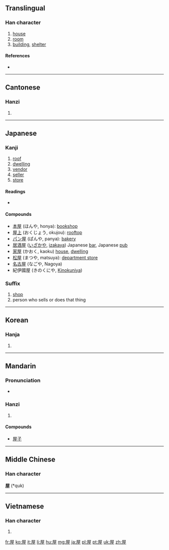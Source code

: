 ==Translingual==

===Han character===
{{Han char|rn=44|rad=尸|as=06|sn=9|four=7721<sub>4</sub>|canj=尸一戈土 (SMIG)|ids=⿸[[尸]][[至]]}}

# [[house]]
# [[room]]
# [[building]], [[shelter]]

====References====
* {{Han ref|kx=0301.190|dkj=07684|dj=0598.110|hdz=20972.010|uh=5C4B|ud=23627|bh=ABCE|bd=43982}}

----

==Cantonese==

===Hanzi===
{{yue-hanzi|jyut=[[nguk1]], [[uk1]]|y=nguk1, uk1}}

# {{defn|lang=yue|sort=尸06}}

----

==Japanese==

===Kanji===
{{ja-kanji|grade=3|rs=尸06}}

# [[roof]]
# [[dwelling]]
# [[vendor]]
# [[seller]]
# [[store]]

====Readings====
* {{ja-readings|on=[[おく]] (oku) , from  [[をく]] (woku)|kun=[[や]] (ya), [[やね]] (yane)}}

====Compounds====
* [[本屋]] (ほんや, honya): [[bookshop]]
* [[屋上]] (おくじょう, okujou): [[rooftop]]
* [[パン屋]] (ぱんや, panya): [[bakery]]
* [[居酒屋]] ([[いざかや]], [[izakaya]]) Japanese [[bar]], Japanese [[pub]]
* [[家屋]] (かおく, kaoku) [[house]], [[dwelling]]
* [[松屋]] (まつや, matsuya): [[department store]]
* [[名古屋]] (なごや, Nagoya)
* 紀伊國屋 (きのくにや, [[w:Books_Kinokuniya|Kinokuniya]])

===Suffix===
{{ja-pos|k|suffix|hira=や|rom=ya}} 

# [[shop]]
# person who sells or does that thing

----

==Korean==

===Hanja===
{{ko-hanja|hangeul=옥|rv=ok|mr=ok}}

# {{defn|lang=ko|sort=尸06}}

----

==Mandarin==

===Pronunciation===
* {{audio|Zh-wu.ogg|Audio|lang=cmn}}

===Hanzi===
{{cmn-hanzi|pin=[[wū]] ([[wu1]])|wg=wu<sup>1</sup>}}

# {{defn|lang=cmn|sort=尸06}}

====Compounds====

* [[屋子]]

----

==Middle Chinese==
===Han character===
'''屋''' (*quk)<!--note: asterisk indicates that this character appears more than four times in the Tang Dynasty corpus of literature-->

----

==Vietnamese==

===Han character===
{{vi-hantu|[[ốc]], [[ọc]]|rs=尸06}}

# {{defn|lang=vi|sort=尸06}}

[[fr:屋]]
[[ko:屋]]
[[it:屋]]
[[li:屋]]
[[hu:屋]]
[[mg:屋]]
[[ja:屋]]
[[pl:屋]]
[[pt:屋]]
[[uk:屋]]
[[zh:屋]]
